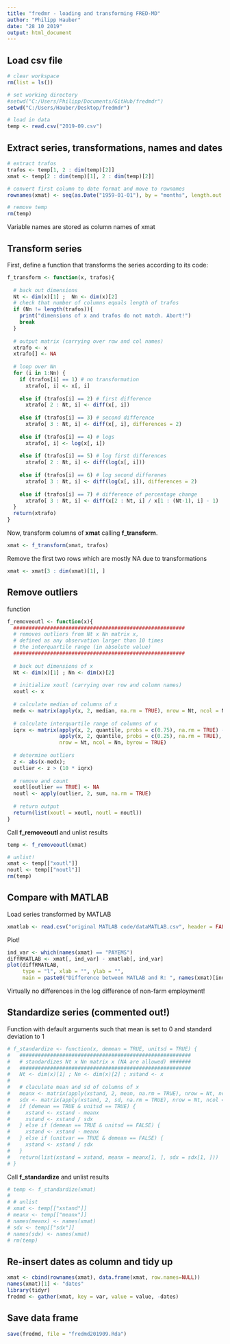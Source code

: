 ```yaml
---
title: "fredmr - loading and transforming FRED-MD"
author: "Philipp Hauber"
date: "28 10 2019"
output: html_document
---
```


## Load csv file

```r
# clear workspace
rm(list = ls())

# set working directory
#setwd("C:/Users/Philipp/Documents/GitHub/fredmdr")
setwd("C:/Users/Hauber/Desktop/fredmdr")

# load in data
temp <- read.csv("2019-09.csv")
```

## Extract series, transformations, names and dates

```r
# extract trafos
trafos <- temp[1, 2 : dim(temp)[2]]
xmat <- temp[2 : dim(temp)[1], 2 : dim(temp)[2]]

# convert first column to date format and move to rownames
rownames(xmat) <- seq(as.Date("1959-01-01"), by = "months", length.out = dim(xmat)[1])

# remove temp
rm(temp)
```

Variable names are stored as column names of xmat

## Transform series

First, define a function that transforms the series according to its code: 

```r
f_transform <- function(x, trafos){
  
  # back out dimensions
  Nt <- dim(x)[1] ;  Nn <- dim(x)[2]
  # check that number of columns equals length of trafos
  if (Nn != length(trafos)){
    print("dimensions of x and trafos do not match. Abort!")
    break
  }
  
  # output matrix (carrying over row and col names)
  xtrafo <- x
  xtrafo[] <- NA
  
  # loop over Nn
  for (i in 1:Nn) {
    if (trafos[i] == 1) # no transformation
      xtrafo[, i] <- x[, i]
    
    else if (trafos[i] == 2) # first difference
      xtrafo[ 2 : Nt, i] <- diff(x[, i])
    
    else if (trafos[i] == 3) # second difference
      xtrafo[ 3 : Nt, i] <- diff(x[, i], differences = 2)
    
    else if (trafos[i] == 4) # logs
      xtrafo[, i] <- log(x[, i])
    
    else if (trafos[i] == 5) # log first differences
      xtrafo[ 2 : Nt, i] <- diff(log(x[, i]))
    
    else if (trafos[i] == 6) # log second differenes
      xtrafo[ 3 : Nt, i] <- diff(log(x[, i]), differences = 2)
    
    else if (trafos[i] == 7) # difference of percentage change
      xtrafo[ 3 : Nt, i] <- diff(x[2 : Nt, i] / x[1 : (Nt-1), i] - 1)
  } 
  return(xtrafo)
}
```

Now, transform columns of **xmat** calling **f_transform**. 

```r
xmat <- f_transform(xmat, trafos)
```

Remove the first two rows which are mostly NA due to transformations

```r
xmat <- xmat[3 : dim(xmat)[1], ]
```

## Remove outliers

function

```r
f_removeoutl <- function(x){
  ########################################################    
  # removes outliers from Nt x Nn matrix x, 
  # defined as any observation larger than 10 times 
  # the interquartile range (in absolute value)
  ########################################################    
    
  # back out dimensions of x    
  Nt <- dim(x)[1] ; Nn <- dim(x)[2]
  
  # initialize xoutl (carrying over row and column names)
  xoutl <- x
  
  # calculate median of columns of x
  medx <- matrix(apply(x, 2, median, na.rm = TRUE), nrow = Nt, ncol = Nn, byrow = TRUE)
  
  # calculate interquartile range of columns of x
  iqrx <- matrix(apply(x, 2, quantile, probs = c(0.75), na.rm = TRUE) - 
                 apply(x, 2, quantile, probs = c(0.25), na.rm = TRUE), 
                 nrow = Nt, ncol = Nn, byrow = TRUE)
  
  # determine outliers
  z <- abs(x-medx);
  outlier <- z > (10 * iqrx)
  
  # remove and count
  xoutl[outlier == TRUE] <- NA
  noutl <- apply(outlier, 2, sum, na.rm = TRUE)
  
  # return output
  return(list(xoutl = xoutl, noutl = noutl))
}
```

Call **f_removeoutl** and unlist results
```r
temp <- f_removeoutl(xmat)

# unlist!
xmat <- temp[["xoutl"]]
noutl <- temp[["noutl"]]
rm(temp)
```

## Compare with MATLAB

Load series transformed by MATLAB

```r
xmatlab <- read.csv("original MATLAB code/dataMATLAB.csv", header = FALSE)
```

Plot!

```r
ind_var <- which(names(xmat) == "PAYEMS")
diffRMATLAB <- xmat[, ind_var] - xmatlab[, ind_var]
plot(diffRMATLAB, 
     type = "l", xlab = "", ylab = "", 
     main = paste0("Difference between MATLAB and R: ", names(xmat)[ind_var]))
```

Virtually no differences in the log difference of non-farm employment!

## Standardize series (commented out!)

Function with default arguments such that mean is set to 0 and standard deviation to 1

```r
# f_standardize <- function(x, demean = TRUE, unitsd = TRUE) {
#   ########################################################    
#   # standardizes Nt x Nn matrix x (NA are allowed) #######
#   ########################################################  
#   Nt <- dim(x)[1] ; Nn <- dim(x)[2] ; xstand <- x
#   
#   # claculate mean and sd of columns of x
#   meanx <- matrix(apply(xstand, 2, mean, na.rm = TRUE), nrow = Nt, ncol = Nn, byrow = TRUE)
#   sdx <- matrix(apply(xstand, 2, sd, na.rm = TRUE), nrow = Nt, ncol = Nn, byrow = TRUE)
#   if (demean == TRUE & unitsd == TRUE) {
#     xstand <- xstand - meanx
#     xstand <- xstand / sdx
#   } else if (demean == TRUE & unitsd == FALSE) {
#     xstand <- xstand - meanx
#   } else if (unitvar == TRUE & demean == FALSE) {
#     xstand <- xstand / sdx
#   }
#   return(list(xstand = xstand, meanx = meanx[1, ], sdx = sdx[1, ]))
# }
```

Call **f_standardize** and unlist results

```r
# temp <- f_standardize(xmat)
# 
# # unlist
# xmat <- temp[["xstand"]]
# meanx <- temp[["meanx"]]
# names(meanx) <- names(xmat)
# sdx <- temp[["sdx"]]
# names(sdx) <- names(xmat)
# rm(temp)
```

## Re-insert dates as column and tidy up

```r
xmat <- cbind(rownames(xmat), data.frame(xmat, row.names=NULL))
names(xmat)[1] <- "dates"
library(tidyr)
fredmd <- gather(xmat, key = var, value = value, -dates)
```


## Save data frame

```r
save(fredmd, file = "fredmd201909.Rda")
```

